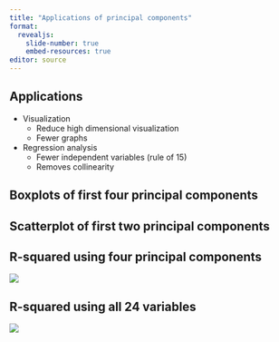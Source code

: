 ```yaml
---
title: "Applications of principal components"
format: 
  revealjs:
    slide-number: true
    embed-resources: true
editor: source
---
```


## Applications

-   Visualization
    -   Reduce high dimensional visualization 
    -   Fewer graphs
-   Regression analysis
    -   Fewer independent variables (rule of 15)
    -   Removes collinearity

## Boxplots of first four principal components

## Scatterplot of first two principal components

## R-squared using four principal components

![](images/pca-application-01.png)

## R-squared using all 24 variables

![](images/pca-application-02.png)


